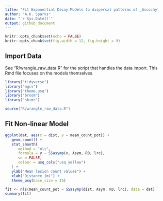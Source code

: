 ```yaml
---
title: "Fit Exponential Decay Models to dispersal patterns of _Ascochyta_ conidia"
author: "A.H. Sparks"
date: "`r Sys.Date()`"
output: github_document
---
```


```r
knitr::opts_chunk$set(echo = FALSE)
knitr::opts_chunk$set(fig.width = 12, fig.height = 9) 
```

## Import Data

See "R/wrangle_raw_data.R" for the script that handles the data import. This
Rmd file focuses on the models themselves.

```r
library("tidyverse")
library("mgcv")
library("theme.usq")
library("broom")
library("skimr")
```

```r
source("R/wrangle_raw_data.R")
```

## Fit Non-linear Model

```r
ggplot(dat, aes(x = dist, y = mean_count_pot)) +
   geom_count() +
   stat_smooth(
      method = "nls",
      formula = y ~ SSasymp(x, Asym, R0, lrc),
      se = FALSE,
      colour = usq_cols("usq yellow")
   ) +
   ylab("Mean lesion count values") +
   xlab("Distance (m)") +
   theme_usq(base_size = 15)
```

```r
fit <- nls(mean_count_pot ~ SSasymp(dist, Asym, R0, lrc), data = dat)
summary(fit)
```